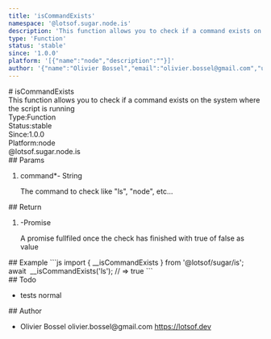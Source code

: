 ```yaml
---
title: 'isCommandExists'
namespace: '@lotsof.sugar.node.is'
description: 'This function allows you to check if a command exists on the system where the script is running'
type: 'Function'
status: 'stable'
since: '1.0.0'
platform: '[{"name":"node","description":""}]'
author: '{"name":"Olivier Bossel","email":"olivier.bossel@gmail.com","url":"https://lotsof.dev"}'
---
```

<div class="docmap-mdx">
# isCommandExists
<div class="_description typo-lead typo-format">
This function allows you to check if a command exists on the system where the script is running
</div>
<div class="_metas">
<div class="_type"><span class="_type-label">Type:</span><span class="_type-value">Function</span></div>
<div class="_status"><span class="_status-label">Status:</span><span class="_status-value -stable">stable</span></div>
<div class="_since"><span class="_since-label">Since:</span><span class="_since-value">1.0.0</span></div>
<div class="_platform"><span class="_platform-label">Platform:</span><span class="_platform-value -node">node</span></div>
</div>
<div class="_namespace">@lotsof.sugar.node.is</div>
<div class="_params">
## Params
<ol class="_list">
<li class="_item">
<span class="_name">command<span class="_required">*</span></span><span class="_default">-</span> <span class="_type">String</span>
<p class="_description">The command to check like &quot;ls&quot;&comma; &quot;node&quot;&comma; etc&period;&period;&period;</p>
</li>
</ol>
</div>
<div class="_return">
## Return
<ol class="_list">
<li class="_item">
<span class="_default">-</span><span class="_type">Promise</span>
<p class="_description">A promise fullfiled once the check has finished with true of false as value</p>
</li>
</ol>
</div>
<div class="_examples">
## Example
```js
import { __isCommandExists } from '@lotsof/sugar/is';
await  __isCommandExists('ls'); // => true
```
</div>
<div class="_todo">
## Todo
<ul class="_list">
<li class="_item">
<span class="_description">tests</span>
<span class="_priority -normal">normal</span>
</li>
</ul>
</div>
<div class="_author">
## Author
<ul class="_list">
<li class="_item">
<span class="_name">Olivier Bossel</span>
<span class="_email">olivier.bossel@gmail.com</span>
<a href="https://lotsof.dev" target="_blank" class="_url">https://lotsof.dev</a>
</li>
</ul>
</div>
</div>